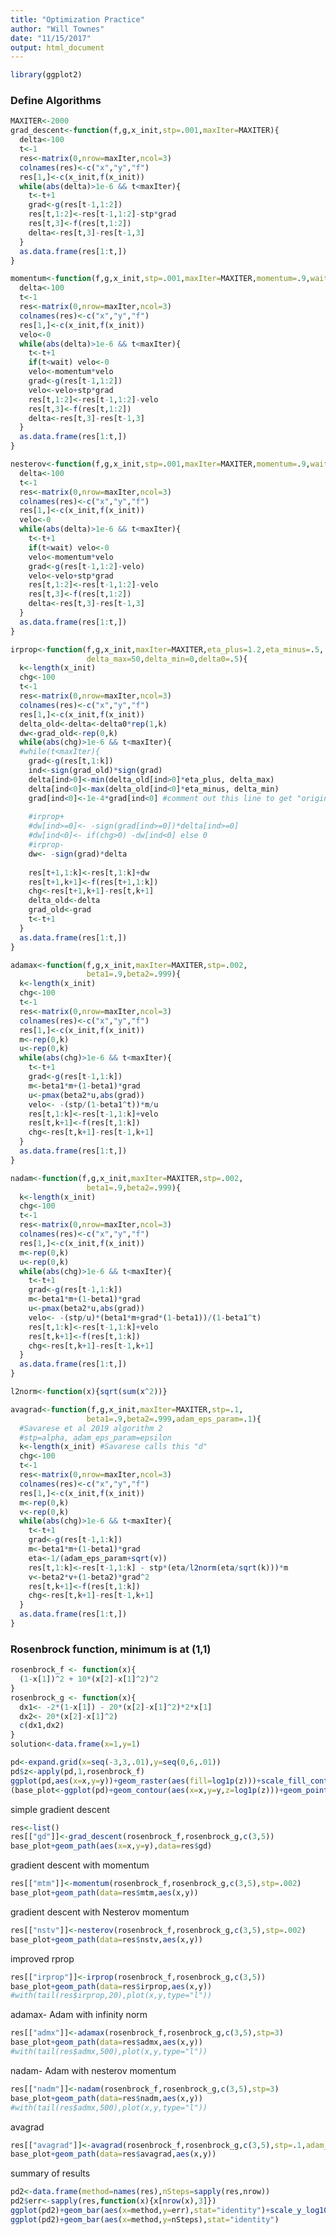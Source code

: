 ```yaml
---
title: "Optimization Practice"
author: "Will Townes"
date: "11/15/2017"
output: html_document
---
```


```r
library(ggplot2)
```

### Define Algorithms

```r
MAXITER<-2000
grad_descent<-function(f,g,x_init,stp=.001,maxIter=MAXITER){
  delta<-100
  t<-1
  res<-matrix(0,nrow=maxIter,ncol=3)
  colnames(res)<-c("x","y","f")
  res[1,]<-c(x_init,f(x_init))
  while(abs(delta)>1e-6 && t<maxIter){
    t<-t+1
    grad<-g(res[t-1,1:2])
    res[t,1:2]<-res[t-1,1:2]-stp*grad
    res[t,3]<-f(res[t,1:2])
    delta<-res[t,3]-res[t-1,3]
  }
  as.data.frame(res[1:t,])
}

momentum<-function(f,g,x_init,stp=.001,maxIter=MAXITER,momentum=.9,wait=1){
  delta<-100
  t<-1
  res<-matrix(0,nrow=maxIter,ncol=3)
  colnames(res)<-c("x","y","f")
  res[1,]<-c(x_init,f(x_init))
  velo<-0
  while(abs(delta)>1e-6 && t<maxIter){
    t<-t+1
    if(t<wait) velo<-0
    velo<-momentum*velo
    grad<-g(res[t-1,1:2])
    velo<-velo+stp*grad
    res[t,1:2]<-res[t-1,1:2]-velo
    res[t,3]<-f(res[t,1:2])
    delta<-res[t,3]-res[t-1,3]
  }
  as.data.frame(res[1:t,])
}

nesterov<-function(f,g,x_init,stp=.001,maxIter=MAXITER,momentum=.9,wait=1){
  delta<-100
  t<-1
  res<-matrix(0,nrow=maxIter,ncol=3)
  colnames(res)<-c("x","y","f")
  res[1,]<-c(x_init,f(x_init))
  velo<-0
  while(abs(delta)>1e-6 && t<maxIter){
    t<-t+1
    if(t<wait) velo<-0
    velo<-momentum*velo
    grad<-g(res[t-1,1:2]-velo)
    velo<-velo+stp*grad
    res[t,1:2]<-res[t-1,1:2]-velo
    res[t,3]<-f(res[t,1:2])
    delta<-res[t,3]-res[t-1,3]
  }
  as.data.frame(res[1:t,])
}

irprop<-function(f,g,x_init,maxIter=MAXITER,eta_plus=1.2,eta_minus=.5,
                 delta_max=50,delta_min=0,delta0=.5){
  k<-length(x_init)
  chg<-100
  t<-1
  res<-matrix(0,nrow=maxIter,ncol=3)
  colnames(res)<-c("x","y","f")
  res[1,]<-c(x_init,f(x_init))
  delta_old<-delta<-delta0*rep(1,k)
  dw<-grad_old<-rep(0,k)
  while(abs(chg)>1e-6 && t<maxIter){
  #while(t<maxIter){
    grad<-g(res[t,1:k])
    ind<-sign(grad_old)*sign(grad)
    delta[ind>0]<-min(delta_old[ind>0]*eta_plus, delta_max)
    delta[ind<0]<-max(delta_old[ind<0]*eta_minus, delta_min)
    grad[ind<0]<-1e-4*grad[ind<0] #comment out this line to get "original" rprop
    
    #irprop+
    #dw[ind>=0]<- -sign(grad[ind>=0])*delta[ind>=0]
    #dw[ind<0]<- if(chg>0) -dw[ind<0] else 0
    #irprop-
    dw<- -sign(grad)*delta
    
    res[t+1,1:k]<-res[t,1:k]+dw
    res[t+1,k+1]<-f(res[t+1,1:k])
    chg<-res[t+1,k+1]-res[t,k+1]
    delta_old<-delta
    grad_old<-grad
    t<-t+1
  }
  as.data.frame(res[1:t,])
}

adamax<-function(f,g,x_init,maxIter=MAXITER,stp=.002,
                 beta1=.9,beta2=.999){
  k<-length(x_init)
  chg<-100
  t<-1
  res<-matrix(0,nrow=maxIter,ncol=3)
  colnames(res)<-c("x","y","f")
  res[1,]<-c(x_init,f(x_init))
  m<-rep(0,k)
  u<-rep(0,k)
  while(abs(chg)>1e-6 && t<maxIter){
    t<-t+1
    grad<-g(res[t-1,1:k])
    m<-beta1*m+(1-beta1)*grad
    u<-pmax(beta2*u,abs(grad))
    velo<- -(stp/(1-beta1^t))*m/u
    res[t,1:k]<-res[t-1,1:k]+velo
    res[t,k+1]<-f(res[t,1:k])
    chg<-res[t,k+1]-res[t-1,k+1]
  }
  as.data.frame(res[1:t,])
}

nadam<-function(f,g,x_init,maxIter=MAXITER,stp=.002,
                 beta1=.9,beta2=.999){
  k<-length(x_init)
  chg<-100
  t<-1
  res<-matrix(0,nrow=maxIter,ncol=3)
  colnames(res)<-c("x","y","f")
  res[1,]<-c(x_init,f(x_init))
  m<-rep(0,k)
  u<-rep(0,k)
  while(abs(chg)>1e-6 && t<maxIter){
    t<-t+1
    grad<-g(res[t-1,1:k])
    m<-beta1*m+(1-beta1)*grad
    u<-pmax(beta2*u,abs(grad))
    velo<- -(stp/u)*(beta1*m+grad*(1-beta1))/(1-beta1^t)
    res[t,1:k]<-res[t-1,1:k]+velo
    res[t,k+1]<-f(res[t,1:k])
    chg<-res[t,k+1]-res[t-1,k+1]
  }
  as.data.frame(res[1:t,])
}

l2norm<-function(x){sqrt(sum(x^2))}

avagrad<-function(f,g,x_init,maxIter=MAXITER,stp=.1,
                 beta1=.9,beta2=.999,adam_eps_param=.1){
  #Savarese et al 2019 algorithm 2
  #stp=alpha, adam_eps_param=epsilon
  k<-length(x_init) #Savarese calls this "d"
  chg<-100
  t<-1
  res<-matrix(0,nrow=maxIter,ncol=3)
  colnames(res)<-c("x","y","f")
  res[1,]<-c(x_init,f(x_init))
  m<-rep(0,k)
  v<-rep(0,k)
  while(abs(chg)>1e-6 && t<maxIter){
    t<-t+1
    grad<-g(res[t-1,1:k])
    m<-beta1*m+(1-beta1)*grad
    eta<-1/(adam_eps_param+sqrt(v))
    res[t,1:k]<-res[t-1,1:k] - stp*(eta/l2norm(eta/sqrt(k)))*m
    v<-beta2*v+(1-beta2)*grad^2
    res[t,k+1]<-f(res[t,1:k])
    chg<-res[t,k+1]-res[t-1,k+1]
  }
  as.data.frame(res[1:t,])
}
```

### Rosenbrock function, minimum is at (1,1)

```r
rosenbrock_f <- function(x){
  (1-x[1])^2 + 10*(x[2]-x[1]^2)^2
}
rosenbrock_g <- function(x){
  dx1<- -2*(1-x[1]) - 20*(x[2]-x[1]^2)*2*x[1]
  dx2<- 20*(x[2]-x[1]^2)
  c(dx1,dx2)
}
solution<-data.frame(x=1,y=1)

pd<-expand.grid(x=seq(-3,3,.01),y=seq(0,6,.01))
pd$z<-apply(pd,1,rosenbrock_f)
ggplot(pd,aes(x=x,y=y))+geom_raster(aes(fill=log1p(z)))+scale_fill_continuous(low="red",high="blue")
(base_plot<-ggplot(pd)+geom_contour(aes(x=x,y=y,z=log1p(z)))+geom_point(data=solution,aes(x,y),colour="red",size=10,shape="x"))
```

simple gradient descent

```r
res<-list()
res[["gd"]]<-grad_descent(rosenbrock_f,rosenbrock_g,c(3,5))
base_plot+geom_path(aes(x=x,y=y),data=res$gd)
```

gradient descent with momentum

```r
res[["mtm"]]<-momentum(rosenbrock_f,rosenbrock_g,c(3,5),stp=.002)
base_plot+geom_path(data=res$mtm,aes(x,y))
```

gradient descent with Nesterov momentum

```r
res[["nstv"]]<-nesterov(rosenbrock_f,rosenbrock_g,c(3,5),stp=.002)
base_plot+geom_path(data=res$nstv,aes(x,y))
```

improved rprop

```r
res[["irprop"]]<-irprop(rosenbrock_f,rosenbrock_g,c(3,5))
base_plot+geom_path(data=res$irprop,aes(x,y))
#with(tail(res$irprop,20),plot(x,y,type="l"))
```

adamax- Adam with infinity norm

```r
res[["admx"]]<-adamax(rosenbrock_f,rosenbrock_g,c(3,5),stp=3)
base_plot+geom_path(data=res$admx,aes(x,y))
#with(tail(res$admx,500),plot(x,y,type="l"))
```

nadam- Adam with nesterov momentum

```r
res[["nadm"]]<-nadam(rosenbrock_f,rosenbrock_g,c(3,5),stp=3)
base_plot+geom_path(data=res$nadm,aes(x,y))
#with(tail(res$admx,500),plot(x,y,type="l"))
```

avagrad

```r
res[["avagrad"]]<-avagrad(rosenbrock_f,rosenbrock_g,c(3,5),stp=.1,adam_eps_param =.1)
base_plot+geom_path(data=res$avagrad,aes(x,y))
```

summary of results

```r
pd2<-data.frame(method=names(res),nSteps=sapply(res,nrow))
pd2$err<-sapply(res,function(x){x[nrow(x),3]})
ggplot(pd2)+geom_bar(aes(x=method,y=err),stat="identity")+scale_y_log10()
ggplot(pd2)+geom_bar(aes(x=method,y=nSteps),stat="identity")
```